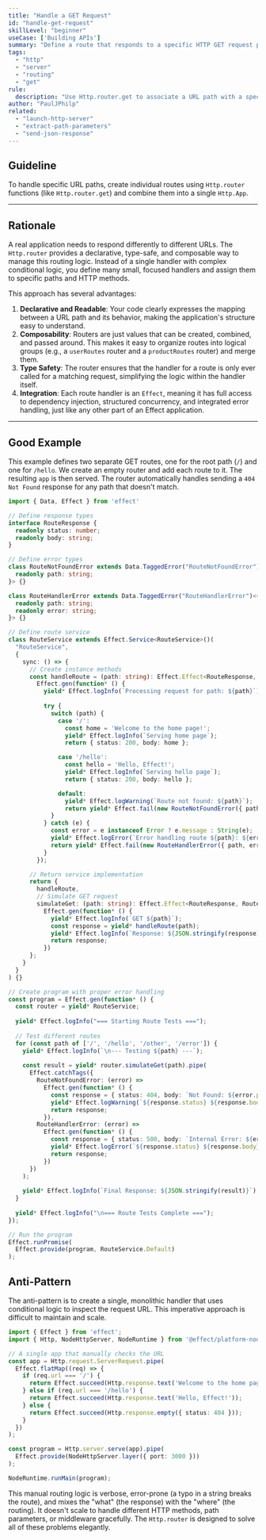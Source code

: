 ```yaml
---
title: "Handle a GET Request"
id: "handle-get-request"
skillLevel: "beginner"
useCase: ['Building APIs']
summary: "Define a route that responds to a specific HTTP GET request path."
tags:
  - "http"
  - "server"
  - "routing"
  - "get"
rule:
  description: "Use Http.router.get to associate a URL path with a specific response Effect."
author: "PaulJPhilp"
related:
  - "launch-http-server"
  - "extract-path-parameters"
  - "send-json-response"
---
```


## Guideline

To handle specific URL paths, create individual routes using `Http.router` functions (like `Http.router.get`) and combine them into a single `Http.App`.

---

## Rationale

A real application needs to respond differently to different URLs. The `Http.router` provides a declarative, type-safe, and composable way to manage this routing logic. Instead of a single handler with complex conditional logic, you define many small, focused handlers and assign them to specific paths and HTTP methods.

This approach has several advantages:

1.  **Declarative and Readable**: Your code clearly expresses the mapping between a URL path and its behavior, making the application's structure easy to understand.
2.  **Composability**: Routers are just values that can be created, combined, and passed around. This makes it easy to organize routes into logical groups (e.g., a `userRoutes` router and a `productRoutes` router) and merge them.
3.  **Type Safety**: The router ensures that the handler for a route is only ever called for a matching request, simplifying the logic within the handler itself.
4.  **Integration**: Each route handler is an `Effect`, meaning it has full access to dependency injection, structured concurrency, and integrated error handling, just like any other part of an Effect application.

---

## Good Example

This example defines two separate GET routes, one for the root path (`/`) and one for `/hello`. We create an empty router and add each route to it. The resulting `app` is then served. The router automatically handles sending a `404 Not Found` response for any path that doesn't match.

```typescript
import { Data, Effect } from 'effect'

// Define response types
interface RouteResponse {
  readonly status: number;
  readonly body: string;
}

// Define error types
class RouteNotFoundError extends Data.TaggedError("RouteNotFoundError")<{
  readonly path: string;
}> {}

class RouteHandlerError extends Data.TaggedError("RouteHandlerError")<{
  readonly path: string;
  readonly error: string;
}> {}

// Define route service
class RouteService extends Effect.Service<RouteService>()(
  "RouteService",
  {
    sync: () => {
      // Create instance methods
      const handleRoute = (path: string): Effect.Effect<RouteResponse, RouteNotFoundError | RouteHandlerError> =>
        Effect.gen(function* () {
          yield* Effect.logInfo(`Processing request for path: ${path}`);
          
          try {
            switch (path) {
              case '/':
                const home = 'Welcome to the home page!';
                yield* Effect.logInfo(`Serving home page`);
                return { status: 200, body: home };

              case '/hello':
                const hello = 'Hello, Effect!';
                yield* Effect.logInfo(`Serving hello page`);
                return { status: 200, body: hello };

              default:
                yield* Effect.logWarning(`Route not found: ${path}`);
                return yield* Effect.fail(new RouteNotFoundError({ path }));
            }
          } catch (e) {
            const error = e instanceof Error ? e.message : String(e);
            yield* Effect.logError(`Error handling route ${path}: ${error}`);
            return yield* Effect.fail(new RouteHandlerError({ path, error }));
          }
        });

      // Return service implementation
      return {
        handleRoute,
        // Simulate GET request
        simulateGet: (path: string): Effect.Effect<RouteResponse, RouteNotFoundError | RouteHandlerError> =>
          Effect.gen(function* () {
            yield* Effect.logInfo(`GET ${path}`);
            const response = yield* handleRoute(path);
            yield* Effect.logInfo(`Response: ${JSON.stringify(response)}`);
            return response;
          })
      };
    }
  }
) {}

// Create program with proper error handling
const program = Effect.gen(function* () {
  const router = yield* RouteService;
  
  yield* Effect.logInfo("=== Starting Route Tests ===");
  
  // Test different routes
  for (const path of ['/', '/hello', '/other', '/error']) {
    yield* Effect.logInfo(`\n--- Testing ${path} ---`);
    
    const result = yield* router.simulateGet(path).pipe(
      Effect.catchTags({
        RouteNotFoundError: (error) =>
          Effect.gen(function* () {
            const response = { status: 404, body: `Not Found: ${error.path}` };
            yield* Effect.logWarning(`${response.status} ${response.body}`);
            return response;
          }),
        RouteHandlerError: (error) =>
          Effect.gen(function* () {
            const response = { status: 500, body: `Internal Error: ${error.error}` };
            yield* Effect.logError(`${response.status} ${response.body}`);
            return response;
          })
      })
    );
    
    yield* Effect.logInfo(`Final Response: ${JSON.stringify(result)}`);
  }
  
  yield* Effect.logInfo("\n=== Route Tests Complete ===");
});

// Run the program
Effect.runPromise(
  Effect.provide(program, RouteService.Default)
);
```

## Anti-Pattern

The anti-pattern is to create a single, monolithic handler that uses conditional logic to inspect the request URL. This imperative approach is difficult to maintain and scale.

```typescript
import { Effect } from 'effect';
import { Http, NodeHttpServer, NodeRuntime } from '@effect/platform-node';

// A single app that manually checks the URL
const app = Http.request.ServerRequest.pipe(
  Effect.flatMap((req) => {
    if (req.url === '/') {
      return Effect.succeed(Http.response.text('Welcome to the home page!'));
    } else if (req.url === '/hello') {
      return Effect.succeed(Http.response.text('Hello, Effect!'));
    } else {
      return Effect.succeed(Http.response.empty({ status: 404 }));
    }
  })
);

const program = Http.server.serve(app).pipe(
  Effect.provide(NodeHttpServer.layer({ port: 3000 }))
);

NodeRuntime.runMain(program);
```

This manual routing logic is verbose, error-prone (a typo in a string breaks the route), and mixes the "what" (the response) with the "where" (the routing). It doesn't scale to handle different HTTP methods, path parameters, or middleware gracefully. The `Http.router` is designed to solve all of these problems elegantly.